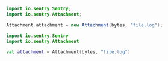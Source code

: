 ```java
import io.sentry.Sentry;
import io.sentry.Attachment;

Attachment attachment = new Attachment(bytes, "file.log");
```
```kotlin
import io.sentry.Sentry
import io.sentry.Attachment

val attachment = Attachment(bytes, "file.log")
```
